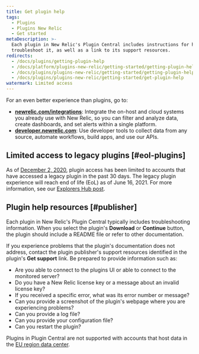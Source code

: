 ```yaml
---
title: Get plugin help
tags:
  - Plugins
  - Plugins New Relic
  - Get started
metaDescription: >-
  Each plugin in New Relic's Plugin Central includes instructions for how to
  troubleshoot it, as well as a link to its support resources.
redirects:
  - /docs/plugins/getting-plugin-help
  - /docs/platform/plugins-new-relic/getting-started/getting-plugin-help
  - /docs/plugins/plugins-new-relic/getting-started/getting-plugin-help
  - /docs/plugins/plugins-new-relic/getting-started/get-plugin-help
watermark: Limited access
---
```


<Callout variant="important">
  For an even better experience than plugins, go to:

  * **[newrelic.com/integrations](https://newrelic.com/integrations)**: Integrate the on-host and cloud systems you already use with New Relic, so you can filter and analyze data, create dashboards, and set alerts within a single platform.
  * **[developer.newrelic.com](https://developer.newrelic.com)**: Use developer tools to collect data from any source, automate workflows, build apps, and use our APIs.
</Callout>

## Limited access to legacy plugins [#eol-plugins]

As of [December 2, 2020](https://discuss.newrelic.com/t/first-notice-limiting-access-to-new-relic-plugins/121832), plugin access has been limited to accounts that have accessed a legacy plugin in the past 30 days. The legacy plugin experience will reach end of life (EoL) as of June 16, 2021. For more information, see our [Explorers Hub post](https://discuss.newrelic.com/t/new-relic-plugin-eol-wednesday-june-16th-2021/127267).

## Plugin help resources [#publisher]

Each plugin in New Relic's Plugin Central typically includes troubleshooting information. When you select the plugin's **Download** or **Continue** button, the plugin should include a README file or refer to other documentation.

If you experience problems that the plugin's documentation does not address, contact the plugin publisher's support resources identified in the plugin's **Get support** link. Be prepared to provide information such as:

* Are you able to connect to the plugins UI or able to connect to the monitored server?
* Do you have a New Relic license key or a message about an invalid license key?
* If you received a specific error, what was its error number or message?
* Can you provide a screenshot of the plugin's webpage where you are experiencing problems?
* Can you provide a log file?
* Can you provide your configuration file?
* Can you restart the plugin?

Plugins in Plugin Central are not supported with accounts that host data in the [EU region data center](/docs/using-new-relic/welcome-new-relic/get-started/our-eu-us-region-data-centers).
